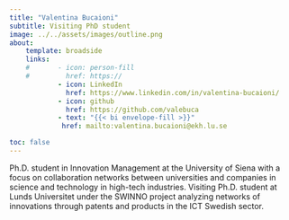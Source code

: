 ```yaml
---
title: "Valentina Bucaioni"
subtitle: Visiting PhD student
image: ../../assets/images/outline.png
about:
    template: broadside
    links:
    #       - icon: person-fill
    #         href: https://
            - icon: LinkedIn
              href: https://www.linkedin.com/in/valentina-bucaioni/
            - icon: github
              href: https://github.com/valebuca
            - text: "{{< bi envelope-fill >}}"
             href: mailto:valentina.bucaioni@ekh.lu.se

toc: false
---
```

Ph.D. student in Innovation Management at the University of Siena with a focus on collaboration networks between universities and companies in science and technology in high-tech industries. 
Visiting Ph.D. student at Lunds Universitet under the SWINNO project analyzing networks of innovations through patents and products in the ICT Swedish sector.
